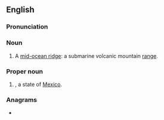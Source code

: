 {{also|mor|mór|mòr|Mór|môr|Mòr|mór-|Appendix:Variations of "mor"}}
==English==

===Pronunciation===
{{rfp|en|Are these ever pronounced? Are they pronounced like [[more]] or as initialisms?}}

===Noun===
{{en-noun}}

# A [[w:Mid-ocean ridge|mid-ocean ridge]]: a submarine volcanic mountain [[range]].

===Proper noun===
{{en-proper noun}}

# {{abbreviation of|en|Morelos}}, a state of [[Mexico]].

===Anagrams===
* {{anagrams|en|a=mor|MRO|O/RM|OMR|ORM|RMO|ROM|Rom|Rom.|rom}}